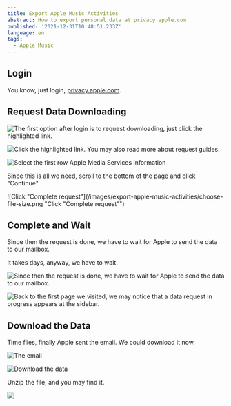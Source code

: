 ```yaml
---
title: Export Apple Music Activities
abstract: How to export personal data at privacy.apple.com
published: '2021-12-31T10:48:51.233Z'
language: en
tags:
  - Apple Music
---
```


<ImgShadow />

## Login

You know, just login, [privacy.apple.com](https://privacy.apple.com).

## Request Data Downloading

![The first option after login is to request downloading, just click the highlighted link.](/images/export-apple-music-activities/request-downloading.jpeg "The first option after login is to request downloading, just click the highlighted link.")

![Click the highlighted link. You may also read more about request guides.](/images/export-apple-music-activities/request-downloading-2.jpeg "Click the highlighted link. You may also read more about request guides.")

![Select the first row Apple Media Services information](/images/export-apple-music-activities/select-media-information.png "Select the first row Apple Media Services information")

Since this is all we need, scroll to the bottom of the page and click "Continue".

![Click "Complete request"](/images/export-apple-music-activities/choose-file-size.png "Click "Complete request"")

## Complete and Wait

Since then the request is done, we have to wait for Apple to send the data to our mailbox.

It takes days, anyway, we have to wait.

![Since then the request is done, we have to wait for Apple to send the data to our mailbox.](/images/export-apple-music-activities/complete-and-wait.jpeg "Since then the request is done, we have to wait for Apple to send the data to our mailbox.")

![Back to the first page we visited, we may notice that a data request in progress appears at the sidebar.](/images/export-apple-music-activities/request-in-progress.png "Back to the first page we visited, we may notice that a data request in progress appears at the sidebar.")

## Download the Data

Time flies, finally Apple sent the email. We could download it now.

![The email](/images/export-apple-music-activities/request-complete.png "The email")

![Download the data](/images/export-apple-music-activities/download-data.png "Download the data")

Unzip the file, and you may find it.

![](/images/export-apple-music-activities/file-path.png)
